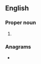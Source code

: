 ==English==

===Proper noun===
{{en-proper noun}}

# {{abbreviation of|[[late|Late]] [[Greek]]|lang=en}}

===Anagrams===
* {{l|en|LKG}}